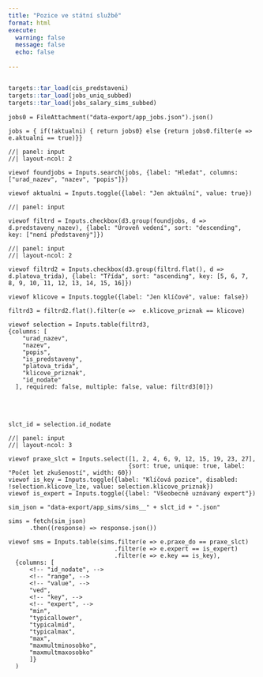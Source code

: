 ```yaml
---
title: "Pozice ve státní službě"
format: html
execute: 
  warning: false
  message: false
  echo: false
  
---
```


```r
```

```r
targets::tar_load(cis_predstaveni)
targets::tar_load(jobs_uniq_subbed)
targets::tar_load(jobs_salary_sims_subbed)
```

```ojs
jobs0 = FileAttachment("data-export/app_jobs.json").json()
```

```ojs
jobs = { if(!aktualni) { return jobs0} else {return jobs0.filter(e => e.aktualni == true)}}
```

```ojs
//| panel: input
//| layout-ncol: 2

viewof foundjobs = Inputs.search(jobs, {label: "Hledat", columns: ["urad_nazev", "nazev", "popis"]})

viewof aktualni = Inputs.toggle({label: "Jen aktuální", value: true})

```


```ojs
//| panel: input

viewof filtrd = Inputs.checkbox(d3.group(foundjobs, d => d.predstaveny_nazev), {label: "Úroveň vedení", sort: "descending", key: ["není představený"]})
```

```ojs
//| panel: input
//| layout-ncol: 2

viewof filtrd2 = Inputs.checkbox(d3.group(filtrd.flat(), d => d.platova_trida), {label: "Třída", sort: "ascending", key: [5, 6, 7, 8, 9, 10, 11, 12, 13, 14, 15, 16]})

viewof klicove = Inputs.toggle({label: "Jen klíčové", value: false})
```

```ojs
filtrd3 = filtrd2.flat().filter(e =>  e.klicove_priznak == klicove)
```


```ojs

viewof selection = Inputs.table(filtrd3, 
{columns: [
    "urad_nazev",
    "nazev",
    "popis",
    "is_predstaveny",
    "platova_trida",
    "klicove_priznak",
    "id_nodate"
  ], required: false, multiple: false, value: filtrd3[0]})
```

<br />
<br />

```ojs
slct_id = selection.id_nodate
```


```ojs
//| panel: input
//| layout-ncol: 3
 
viewof praxe_slct = Inputs.select([1, 2, 4, 6, 9, 12, 15, 19, 23, 27], 
                                  {sort: true, unique: true, label: "Počet let zkušeností", width: 60})
viewof is_key = Inputs.toggle({label: "Klíčová pozice", disabled: !selection.klicove_lze, value: selection.klicove_priznak})
viewof is_expert = Inputs.toggle({label: "Všeobecně uznávaný expert"})
```

```ojs
sim_json = "data-export/app_sims/sims__" + slct_id + ".json"
```

```ojs
sims = fetch(sim_json)
      .then((response) => response.json())
```


```ojs
viewof sms = Inputs.table(sims.filter(e => e.praxe_do == praxe_slct)
                              .filter(e => e.expert == is_expert)
                              .filter(e => e.key == is_key),
  {columns: [
      <!-- "id_nodate", -->
      <!-- "range", -->
      <!-- "value", -->
      "ved",
      <!-- "key", -->
      <!-- "expert", -->
      "min", 
      "typicallower",
      "typicalmid",
      "typicalmax",
      "max",
      "maxmultminosobko",
      "maxmultmaxosobko"
      ]}
  )
```


